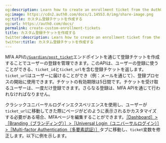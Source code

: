 ```yaml
---
og:description: Learn how to create an enrollment ticket from the Auth0 MFA API.
og:image: https://cdn2.auth0.com/docs/1.14553.0/img/share-image.png
og:title: カスタム登録チケットを作成する
og:url: https://auth0.com/docs/
permalink: create-custom-enrollment-tickets
title: カスタム登録チケットを作成する
twitter:description: Learn how to create an enrollment ticket from the Auth0 MFA API.
twitter:title: カスタム登録チケットを作成する
---
```


MFA APIの[`/Guardian/post_ticket`](https://auth0.com/docs/api/management/v2#!/Guardian/post_ticket)エンドポイントを通じて登録チケットを作成することでユーザーの登録を管理できます。このAPIは、ユーザーの登録に使うことができる、`ticket_id`と`ticket_url`を含む登録チケットを返します。`ticket_url`はユーザーに届けることができ（例：メールを通じて）、登録プロセスの開始に使用できます。チケットの有効期限は5日間です。チケットを受け取るユーザーは、一度だけ登録できます。さらなる登録は、MFA APIを通じて行われなければなりません。

クラシックユニバーサルログインエクスペリエンスを使用し、ユーザーが`ticket_url`に移動してきた際にページがどのように表示されるかカスタマイズする必要がある場合、MFAページを編集することができます。[［Dashboard］>［Branding（ブランディング）］>［Universal Login（ユニバーサルログイン）］>［Multi-factor Authentication（多要素認証）］](%24%7Bmanage_url%7D/#/mfa_page)タブに移動し、`ticket`変数を修正します。以下に例を示します。